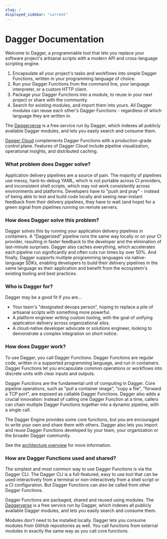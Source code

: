 ```yaml
---
slug: /
displayed_sidebar: "current"
---
```


# Dagger Documentation

Welcome to Dagger, a programmable tool that lets you replace your software project's artisanal scripts with a modern API and cross-language scripting engine.

1. Encapsulate all your project's tasks and workflows into simple Dagger Functions, written in your programming language of choice.
2. Run your Dagger Functions from the command line, your language interpreter, or a custom HTTP client.
3. Package your Dagger Functions into a module, to reuse in your next project or share with the community.
4. Search for existing modules, and import them into yours. All Dagger modules can reuse each other's Dagger Functions - regardless of which language they are written in.

The [Daggerverse](https://daggerverse.dev) is a free service run by Dagger, which indexes all publicly available Dagger modules, and lets you easily search and consume them.

[Dagger Cloud](https://dagger.io/cloud) complements Dagger Functions with a production-grade control plane. Features of Dagger Cloud include pipeline visualization, operational insights, and distributed caching.

### What problem does Dagger solve?

Application delivery pipelines are a source of pain. The majority of pipelines use messy, hard-to-debug YAML, which is not portable across CI providers, and inconsistent shell scripts, which may not work consistently across environments and platforms. Developers have to "push and pray" - instead of being able to test and build code locally and seeing near-instant feedback from their delivery pipelines, they have to wait (and hope) for a green signal from pipelines running on remote servers.

### How does Dagger solve this problem?

Dagger solves this by running your application delivery pipelines in containers. A "Daggerized" pipeline runs the same way locally or on your CI provider, resulting in faster feedback to the developer and the elimination of last-minute surprises. Dagger also caches everything, which accelerates each pipeline run significantly and often cuts run times by over 50%. And finally, Dagger supports multiple programming languages via native-language SDKs, enabling developers to build their delivery pipelines in the same language as their application and benefit from the ecosystem's existing tooling and best practices.

### Who is Dagger for?

Dagger may be a good fit if you are...

- Your team's "designated devops person", hoping to replace a pile of artisanal scripts with something more powerful.
- A platform engineer writing custom tooling, with the goal of unifying application delivery across organizational silos.
- A cloud-native developer advocate or solutions engineer, looking to demonstrate a complex integration on short notice.

### How does Dagger work?

To use Dagger, you call Dagger Functions. Dagger Functions are regular code, written in a supported programming language, and run in containers. Dagger Functions let you encapsulate common operations or workflows into discrete units with clear inputs and outputs.

Dagger Functions are the fundamental unit of computing in Dagger. Core pipeline operations, such as "pull a container image", "copy a file", "forward a TCP port", are exposed as callable Dagger Functions. Dagger also adds a crucial innovation: instead of calling one Dagger Function at a time, callers can chain multiple Dagger Functions together into a dynamic pipeline, with a single call.

The Dagger Engine provides some core functions, but you are encouraged to write your own and share them with others. Dagger also lets you import and reuse Dagger Functions developed by your team, your organization or the broader Dagger community.

See the [architecture overview](./manuals/developer/architecture.mdx) for more information.

### How are Dagger Functions used and shared?

The simplest and most common way to use Dagger Functions is via the Dagger CLI. The Dagger CLI is a full-featured, easy to use tool that can be used interactively from a terminal or non-interactively from a shell script or a CI configuration. But Dagger Functions can also be called from other Dagger Functions.

Dagger Functions are packaged, shared and reused using modules. The [Daggerverse](https://daggerverse.dev) is a free service run by Dagger, which indexes all publicly available Dagger modules, and lets you easily search and consume them.

Modules don't need to be installed locally. Dagger lets you consume modules from GitHub repositories as well. You call functions from external modules in exactly the same way as you call core functions.
